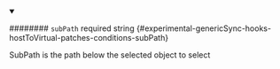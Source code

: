 
<details className="config-field" data-expandable="false" open>
<summary>

######## `subPath` <span className="config-field-required" data-required="false">required</span> <span className="config-field-type">string</span> <span className="config-field-default"></span> <span className="config-field-enum"></span> {#experimental-genericSync-hooks-hostToVirtual-patches-conditions-subPath}

SubPath is the path below the selected object to select

</summary>



</details>
